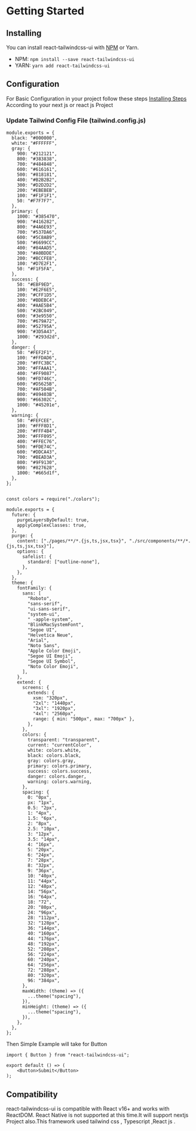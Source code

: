 
<Meta title="Docs/Getting Started/Quick Start" />

# Getting Started

## Installing

You can install react-tailwindcss-ui with [NPM](https://www.npmjs.com/package/react-tailwindcss-ui) or Yarn.

- NPM: `npm install --save react-tailwindcss-ui`
- YARN: `yarn add react-tailwindcss-ui`

## Configuration

For Basic Configuration in your project follow these steps [Installing Steps](https://tailwindcss.com/docs/installation) According to your next js or react js Project

### Update Tailwind Config File (tailwind.config.js)

```
module.exports = {
  black: "#000000",
  white: "#FFFFFF",
  gray: {
    900: "#212121",
    800: "#383838",
    700: "#484848",
    600: "#616161",
    500: "#818181",
    400: "#B2B2B2",
    300: "#D2D2D2",
    200: "#EBEBEB",
    100: "#F1F1F1",
    50: "#F7F7F7",
  },
  primary: {
    1000: "#385470",
    900: "#416282",
    800: "#4A6E93",
    700: "#537DA6",
    600: "#5C8AB9",
    500: "#6699CC",
    400: "#84AAD5",
    300: "#A0BDDE",
    200: "#BCCFE8",
    100: "#D7E2F1",
    50: "#F1F5FA",
  },
  success: {
    50: "#EBF9ED",
    100: "#E2F6E5",
    200: "#CFF1D5",
    300: "#BDEBC4",
    400: "#AAE5B4",
    500: "#2BC049",
    600: "#3e9550",
    700: "#679A72",
    800: "#52795A",
    900: "#3D5A43",
    1000: "#293d2d",
  },
  danger: {
    50: "#FEF2F1",
    100: "#FFDAD6",
    200: "#FFC3BC",
    300: "#FFAAA1",
    400: "#FF9087",
    500: "#FD746C",
    600: "#D5625B",
    700: "#AF504B",
    800: "#89403B",
    900: "#66302C",
    1000: "#45201e",
  },
  warning: {
    50: "#FEFCEE",
    100: "#FFF8D1",
    200: "#FFF4B4",
    300: "#FFF095",
    400: "#FFEC76",
    500: "#FDE74C",
    600: "#DDCA43",
    700: "#BEAD3A",
    800: "#9F9130",
    900: "#827628",
    1000: "#665d1f",
  },
};


```

```
const colors = require("./colors");

module.exports = {
  future: {
    purgeLayersByDefault: true,
    applyComplexClasses: true,
  },
  purge: {
    content: ["./pages/**/*.{js,ts,jsx,tsx}", "./src/components/**/*.{js,ts,jsx,tsx}"],
    options: {
      safelist: {
        standard: ["outline-none"],
      },
    },
  },
  theme: {
    fontFamily: {
      sans: [
        "Roboto",
        "sans-serif",
        "ui-sans-serif",
        "system-ui",
        " -apple-system",
        "BlinkMacSystemFont",
        "Segoe UI",
        "Helvetica Neue",
        "Arial",
        "Noto Sans",
        "Apple Color Emoji",
        "Segoe UI Emoji",
        "Segoe UI Symbol",
        "Noto Color Emoji",
      ],
    },
    extend: {
      screens: {
        extends: {
          xsm: "320px",
          "2xl": "1440px",
          "3xl": "1920px",
          "4xl": "2560px",
          range: { min: "500px", max: "700px" },
        },
      },
      colors: {
        transparent: "transparent",
        current: "currentColor",
        white: colors.white,
        black: colors.black,
        gray: colors.gray,
        primary: colors.primary,
        success: colors.success,
        danger: colors.danger,
        warning: colors.warning,
      },
      spacing: {
        0: "0px",
        px: "1px",
        0.5: "2px",
        1: "4px",
        1.5: "6px",
        2: "8px",
        2.5: "10px",
        3: "12px",
        3.5: "14px",
        4: "16px",
        5: "20px",
        6: "24px",
        7: "28px",
        8: "32px",
        9: "36px",
        10: "40px",
        11: "44px",
        12: "48px",
        14: "56px",
        16: "64px",
        18: "72",
        20: "80px",
        24: "96px",
        28: "112px",
        32: "128px",
        36: "144px",
        40: "160px",
        44: "176px",
        48: "192px",
        52: "208px",
        56: "224px",
        60: "240px",
        64: "256px",
        72: "288px",
        80: "320px",
        96: "384px",
      },
      maxWidth: (theme) => ({
        ...theme("spacing"),
      }),
      minHeight: (theme) => ({
        ...theme("spacing"),
      }),
    },
  },
};

```

Then Simple Example will take for Button

```
import { Button } from "react-tailwindcss-ui";

export default () => (
    <Button>Submit</Button>
);
```

## Compatibility

react-tailwindcss-ui is compatible with React v16+ and works with ReactDOM. React Native is not supported at this time.It will support nextjs Project also.This framework used tailwind css , Typescript ,React js .

